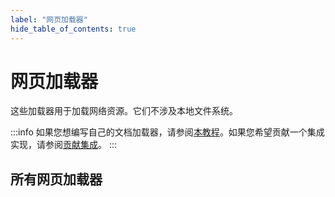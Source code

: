 ```yaml
---
label: "网页加载器"
hide_table_of_contents: true
---
```


# 网页加载器

这些加载器用于加载网络资源。它们不涉及本地文件系统。


:::info
如果您想编写自己的文档加载器，请参阅[本教程](/docs/how_to/document_loader_custom/)。如果您希望贡献一个集成实现，请参阅[贡献集成](/docs/contributing)。
:::

## 所有网页加载器

<IndexTable />